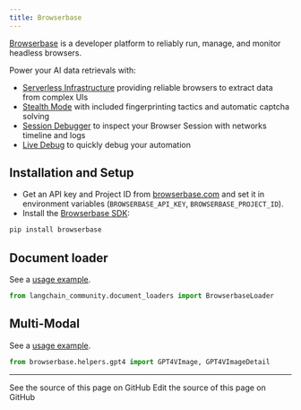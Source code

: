 ```yaml
---
title: Browserbase
---
```


[Browserbase](https://browserbase.com) is a developer platform to reliably run, manage, and monitor headless browsers.

Power your AI data retrievals with:
- [Serverless Infrastructure](https://docs.browserbase.com/under-the-hood) providing reliable browsers to extract data from complex UIs
- [Stealth Mode](https://docs.browserbase.com/features/stealth-mode) with included fingerprinting tactics and automatic captcha solving
- [Session Debugger](https://docs.browserbase.com/features/sessions) to inspect your Browser Session with networks timeline and logs
- [Live Debug](https://docs.browserbase.com/guides/session-debug-connection/browser-remote-control) to quickly debug your automation

## Installation and Setup

- Get an API key and Project ID from [browserbase.com](https://browserbase.com) and set it in environment variables (`BROWSERBASE_API_KEY`, `BROWSERBASE_PROJECT_ID`).
- Install the [Browserbase SDK](http://github.com/browserbase/python-sdk):

```python
pip install browserbase
```

## Document loader

See a [usage example](/oss/python/integrations/document_loaders/browserbase).

```python
from langchain_community.document_loaders import BrowserbaseLoader
```

## Multi-Modal

See a [usage example](/oss/python/integrations/document_loaders/browserbase).

```python
from browserbase.helpers.gpt4 import GPT4VImage, GPT4VImageDetail
```

---

<CardGroup cols={2}>
  <Card title="View Source" icon="eye" href="https://github.com/langchain-ai/docs/blob/main/src/oss/python/integrations/providers/browserbase.mdx">
    See the source of this page on GitHub
  </Card>
  <Card title="Edit Source" icon="pen-to-square" href="https://github.com/langchain-ai/docs/edit/main/src/oss/python/integrations/providers/browserbase.mdx">
    Edit the source of this page on GitHub
  </Card>
</CardGroup>
